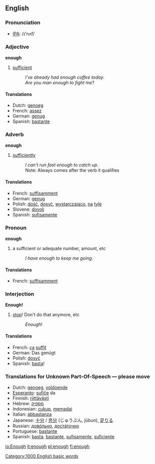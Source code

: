 ==English==

{{rank|nor|moment|however|228|enough|quite|brought|woman}}

===Pronunciation===
*[[w:IPA|IPA]]: /ɪ'nʌf/

===Adjective===
'''enough'''

# [[sufficient]]
#:''I've already had enough coffee today''.
#:''Are you man enough to fight me''?

====Translations====
*Dutch: [[genoeg]]
*French: [[assez]]
*German: [[genug]]
*Spanish: [[bastante]]

===Adverb===
'''enough'''

# [[sufficiently]]
#:''I can't run fast enough to catch up''.
#:Note: Always comes after the verb it qualifies

====Translations====
*French: [[suffisamment]]
*German: [[genug]]
*Polish: [[dość]], [[dosyć]], [[wystarczająco]], [[na]] [[tyle]]
*Slovene: [[dovolj]]
*Spanish: [[sufisamente]]

===Pronoun===
'''enough'''

# a sufficient or adequate number, amount, etc
#:''I have enough to keep me going''.

====Translations====
*French: [[suffisamment]]

===Interjection===
'''Enough!'''

# [[stop]]! Don't do that anymore, etc
#:''Enough''!

====Translations====
*French: [[ça]] [[suffit]]
*German: Das genügt<!-- not wikified coz not sure if is set phrase -->
*Polish: [[dosyć]]
*Spanish: [[basta]]!

=== Translations for Unknown Part-Of-Speech &mdash; please move ===
*Dutch: [[genoeg]], [[voldoende]]
*[[Esperanto]]: [[sufiĉe]] da
*Finnish: [[riittävästi]]
*Hebrew: [[מספיק]]
*Indonesian: [[cukup]], [[memadai]]
*Italian: [[abbastanza]]
*Japanese: [[十分]] / [[充分]] (じゅうぶん, jūbun), [[足りる]]
*Russian: [[довóльно]], [[достáточно]]
*Portuguese: [[bastante]]
*Spanish: [[basta]], [[bastante]], [[sufisamente]], [[suficiente]]

[[Category:1000 English basic words]]

[[io:Enough]]
[[it:enough]]
[[pl:enough]]
[[fi:enough]]